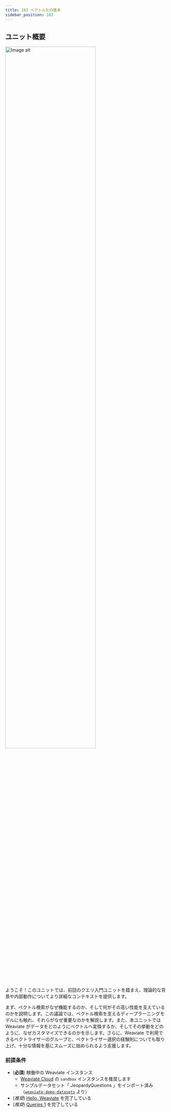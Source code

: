 ```yaml
---
title: 103 ベクトル化の基本
sidebar_position: 103
---
```


## <i class="fa-solid fa-chalkboard-user"></i> ユニット概要


<img src={imageUrl} alt="Image alt" width="75%"/>

<!-- Provide context for this course, in addition to the concrete learning goals and outcomes. Why would someone want to do this unit? -->

ようこそ！このユニットでは、前回のクエリ入門ユニットを踏まえ、理論的な背景や内部動作についてより詳細なコンテキストを提供します。

まず、ベクトル検索がなぜ機能するのか、そして何がその高い性能を支えているのかを説明します。この議論では、ベクトル検索を支えるディープラーニングモデルにも触れ、それらがなぜ重要なのかを解説します。また、本ユニットでは Weaviate がデータをどのようにベクトルへ変換するか、そしてその挙動をどのように、なぜカスタマイズできるのかを示します。さらに、Weaviate で利用できるベクトライザーのグループと、ベクトライザー選択の経験則についても取り上げ、十分な情報を基にスムーズに始められるよう支援します。

### <i class="fa-solid fa-clipboard-list-check"></i> 前提条件

- (**必須**) 稼働中の Weaviate インスタンス  
  - [Weaviate Cloud](/cloud) の `sandbox` インスタンスを推奨します  
  - サンプルデータセット「 JeopardyQuestions 」をインポート済み（[`weaviate-demo-datasets`](https://pypi.org/project/weaviate-demo-datasets/) より）
- (*推奨*) [Hello, Weaviate](../101_hello_weaviate/index.mdx) を完了している
- (*推奨*) [Queries 1](../102_queries_1/index.mdx) を完了している


<LearningGoals unitName="vectorization_essentials"/>